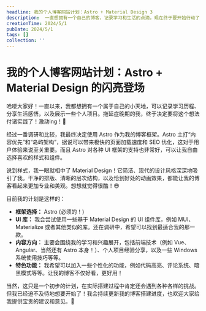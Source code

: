 ```yaml
---
headline: 我的个人博客网站计划：Astro + Material Design 3
description:  一直想拥有一个自己的博客，记录学习和生活的点滴，现在终于要开始行动了！我计划用 Astro 构建，并采用 Material Design 的风格，打造一个简洁、美观的个人网站。
creationTime: 2024/5/1
pubDate: 2024/5/1
tags: []
collection: ''
---
```


# 我的个人博客网站计划：Astro + Material Design 的闪亮登场

哈喽大家好！一直以来，我都想拥有一个属于自己的小天地，可以记录学习历程、分享生活感悟，以及展示一些个人项目。拖延症晚期的我，终于决定要将这个想法付诸实践了！激动ing！🎉

经过一番调研和比较，我最终决定使用 Astro 作为我的博客框架。Astro 主打“内容优先”和“岛屿架构”，据说可以带来极快的页面加载速度和 SEO 优化，这对于用户体验来说至关重要。而且 Astro 对各种 UI 框架的支持也非常好，可以让我自由选择喜欢的样式和组件。

说到样式，我一眼就相中了 Material Design！它简洁、现代的设计风格深深地吸引了我。干净的排版、清晰的层次结构，以及恰到好处的动画效果，都能让我的博客看起来更加专业和美观。想想就觉得很酷！😎

目前我的计划是这样的：

* **框架选择：** Astro (必须的！)
* **UI 库：**  我会尝试使用一些基于 Material Design 的 UI 组件库，例如 MUI、Materialize 或者其他类似的库。还在调研中，希望可以找到最适合我的那一款。
* **内容方向：** 主要会围绕我的学习和兴趣展开，包括前端技术（例如 Vue、Angular、当然还有 Astro 本身！）、个人项目经验分享，以及一些 Windows 系统使用技巧等等。
* **特色功能：**  我希望可以加入一些个性化的功能，例如代码高亮、评论系统、暗黑模式等等。让我的博客不仅好看，更好用！

当然，这只是一个初步的计划，在实际搭建过程中肯定还会遇到各种各样的挑战。但我已经迫不及待地想要开始了！我会持续更新我的博客搭建进度，也欢迎大家给我提供宝贵的建议和意见。🙏
